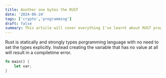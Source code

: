 ```yaml
---
title: Another one bytes the RUST
date: '2024-06-24'
tags: ['crypto','programming']
draft: false
summary: This article will cover everything I've learnt about RUST programming language 
---
```


Rust is statically and strongly types porgramming language with no
need to set the types explicitly. Instead creating the variable that
has no value at all will result in a compiletime error.

```rust
fn main() {
    let var;
}
```